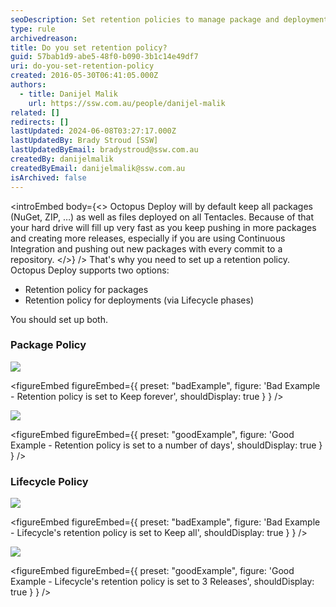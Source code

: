```yaml
---
seoDescription: Set retention policies to manage package and deployment storage on Octopus Deploy, ensuring efficient disk space usage.
type: rule
archivedreason:
title: Do you set retention policy?
guid: 57bab1d9-abe5-48f0-b090-3b1c14e49df7
uri: do-you-set-retention-policy
created: 2016-05-30T06:41:05.000Z
authors:
  - title: Danijel Malik
    url: https://ssw.com.au/people/danijel-malik
related: []
redirects: []
lastUpdated: 2024-06-08T03:27:17.000Z
lastUpdatedBy: Brady Stroud [SSW]
lastUpdatedByEmail: bradystroud@ssw.com.au
createdBy: danijelmalik
createdByEmail: danijelmalik@ssw.com.au
isArchived: false
---
```


<introEmbed
  body={<>
Octopus Deploy will by default keep all packages (NuGet, ZIP, …) as well as files deployed on all Tentacles. Because of that your hard drive will fill up very fast as you keep pushing in more packages and creating more releases, especially if you are using Continuous Integration and pushing out new packages with every commit to a repository.
  </>}
/>
That's why you need to set up a retention policy. Octopus Deploy supports two options:

- Retention policy for packages
- Retention policy for deployments (via Lifecycle phases)

You should set up both.

### Package Policy

![](/uploads/rules/do-you-set-retention-policy/2016-05-30_15-00-04.png)

<figureEmbed figureEmbed={{
  preset: "badExample",
  figure: 'Bad Example - Retention policy is set to Keep forever',
  shouldDisplay: true
} } />


![](/uploads/rules/do-you-set-retention-policy/2016-05-30_15-00-29.png)

<figureEmbed figureEmbed={{
  preset: "goodExample",
  figure: 'Good Example - Retention policy is set to a number of days',
  shouldDisplay: true
} } />


### Lifecycle Policy

![](/uploads/rules/do-you-set-retention-policy/2016-05-30_15-01-55.png)

<figureEmbed figureEmbed={{
  preset: "badExample",
  figure: 'Bad Example - Lifecycle\'s retention policy is set to Keep all',
  shouldDisplay: true
} } />


![](/uploads/rules/do-you-set-retention-policy/2016-05-30_15-49-37.png)

<figureEmbed figureEmbed={{
  preset: "goodExample",
  figure: 'Good Example - Lifecycle\'s retention policy is set to 3 Releases',
  shouldDisplay: true
} } />
